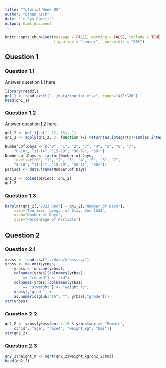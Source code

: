 ```yaml
---
title: "Tutorial Week 05"
author: "Ethan Keck"
date: "`r Sys.Date()`"
output: html_document
---
```


```r
knitr::opts_chunk$set(message = FALSE, warning = FALSE, include = TRUE,
                      fig.align = "center",  out.width = "80%")
```

## Question 1
### Question 1.1
Answer question 1.1 here.

```r
library(readxl)
qn1_1 <- read_excel("../data/tourist.xlsx", range="A10:G26")
head(qn1_1)
```

### Question 1.2
Answer question 1.2 here.

```r
qn1_2 <- qn1_1[-c(1, 12, 16),-1]
qn1_2 <- apply(qn1_2, 2, function (x) return(as.integer(x)/sum(as.integer(x))))

Number.of.Days <- c("0", "1", "2", "3", "4", "5", "6", "7", 
    "8-10", "11-14", "15-29", "30-59", "60+")
Number.of.Days <- factor(Number.of.Days, 
    levels=c("0", "1", "2", "3", "4", "5", "6", "7", 
    "8-10", "11-14", "15-29", "30-59", "60+"))
periods <- data.frame(Number.of.Days)

qn1_2 <- cbind(periods, qn1_2)
qn1_2
```

### Question 1.3

```r
barplot(qn1_2[,"2022 Dec"] ~ qn1_2[,"Number.of.Days"], 
    main="Tourists' Length of Stay, Dec 2022",
    xlab="Number of Days",
    ylab="Percentage of Arrivals")
```

## Question 2
### Question 2.1

```r
yrbss <- read.csv("../data/yrbss.csv")
yrbss <- na.omit(yrbss);
    yrbss <- unique(yrbss);
    colnames(yrbss)[colnames(yrbss)
        == "record"] <- "id";
    colnames(yrbss)[colnames(yrbss)
        == "stweight"] <- "weight_kg";
    yrbss[,"grade"] <-
    as.numeric(gsub("th", "", yrbss[,"grade"]))
str(yrbss)
```

### Question 2.2

```r
qn2_2 <- yrbss[yrbss$bmi < 15 & yrbss$sex == "Female",
    c("id", "age", "race4", "weight_kg", "bmi")]
str(qn2_2)
```

### Question 2.3

```r
qn2_2$height_m <- sqrt(qn2_2$weight_kg/qn2_2$bmi)
head(qn2_2)
```